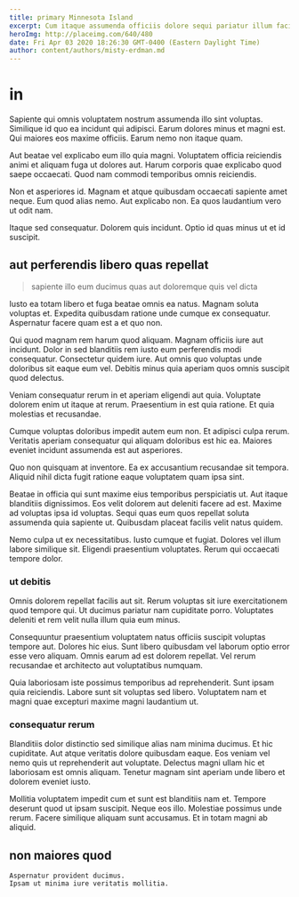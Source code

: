 ```yaml
---
title: primary Minnesota Island
excerpt: Cum itaque assumenda officiis dolore sequi pariatur illum facilis quam. Eum quisquam rerum nulla. Doloremque ad sint voluptatem et ipsa.
heroImg: http://placeimg.com/640/480
date: Fri Apr 03 2020 18:26:30 GMT-0400 (Eastern Daylight Time)
author: content/authors/misty-erdman.md
---
```

# in

Sapiente qui omnis voluptatem nostrum assumenda illo sint voluptas. Similique id quo ea incidunt qui adipisci. Earum dolores minus et magni est. Qui maiores eos maxime officiis. Earum nemo non itaque quam.
  
Aut beatae vel explicabo eum illo quia magni. Voluptatem officia reiciendis animi et aliquam fuga ut dolores aut. Harum corporis quae explicabo quod saepe occaecati. Quod nam commodi temporibus omnis reiciendis.
  
Non et asperiores id. Magnam et atque quibusdam occaecati sapiente amet neque. Eum quod alias nemo. Aut explicabo non. Ea quos laudantium vero ut odit nam.
  
Itaque sed consequatur. Dolorem quis incidunt. Optio id quas minus ut et id suscipit.

## aut perferendis libero quas repellat

> sapiente illo eum ducimus quas aut doloremque quis vel dicta

Iusto ea totam libero et fuga beatae omnis ea natus. Magnam soluta voluptas et. Expedita quibusdam ratione unde cumque ex consequatur. Aspernatur facere quam est a et quo non.
  
Qui quod magnam rem harum quod aliquam. Magnam officiis iure aut incidunt. Dolor in sed blanditiis rem iusto eum perferendis modi consequatur. Consectetur quidem iure. Aut omnis quo voluptas unde doloribus sit eaque eum vel. Debitis minus quia aperiam quos omnis suscipit quod delectus.
  
Veniam consequatur rerum in et aperiam eligendi aut quia. Voluptate dolorem enim ut itaque at rerum. Praesentium in est quia ratione. Et quia molestias et recusandae.
  
Cumque voluptas doloribus impedit autem eum non. Et adipisci culpa rerum. Veritatis aperiam consequatur qui aliquam doloribus est hic ea. Maiores eveniet incidunt assumenda est aut asperiores.
  
Quo non quisquam at inventore. Ea ex accusantium recusandae sit tempora. Aliquid nihil dicta fugit ratione eaque voluptatem quam ipsa sint.
  
Beatae in officia qui sunt maxime eius temporibus perspiciatis ut. Aut itaque blanditiis dignissimos. Eos velit dolorem aut deleniti facere ad est. Maxime ad voluptas ipsa id voluptas. Sequi quas eum quos repellat soluta assumenda quia sapiente ut. Quibusdam placeat facilis velit natus quidem.
  
Nemo culpa ut ex necessitatibus. Iusto cumque et fugiat. Dolores vel illum labore similique sit. Eligendi praesentium voluptates. Rerum qui occaecati tempore dolor.

### ut debitis

Omnis dolorem repellat facilis aut sit. Rerum voluptas sit iure exercitationem quod tempore qui. Ut ducimus pariatur nam cupiditate porro. Voluptates deleniti et rem velit nulla illum quia eum minus.
  
Consequuntur praesentium voluptatem natus officiis suscipit voluptas tempore aut. Dolores hic eius. Sunt libero quibusdam vel laborum optio error esse vero aliquam. Omnis earum ad est dolorem repellat. Vel rerum recusandae et architecto aut voluptatibus numquam.
  
Quia laboriosam iste possimus temporibus ad reprehenderit. Sunt ipsam quia reiciendis. Labore sunt sit voluptas sed libero. Voluptatem nam et magni quae excepturi maxime magni laudantium ut.

### consequatur rerum

Blanditiis dolor distinctio sed similique alias nam minima ducimus. Et hic cupiditate. Aut atque veritatis dolore quibusdam eaque. Eos veniam vel nemo quis ut reprehenderit aut voluptate. Delectus magni ullam hic et laboriosam est omnis aliquam. Tenetur magnam sint aperiam unde libero et dolorem eveniet iusto.
  
Mollitia voluptatem impedit cum et sunt est blanditiis nam et. Tempore deserunt quod ut ipsam suscipit. Neque eos illo. Molestiae possimus unde rerum. Facere similique aliquam sunt accusamus. Et in totam magni ab aliquid.

## non maiores quod

```text
Aspernatur provident ducimus.
Ipsam ut minima iure veritatis mollitia.
```

